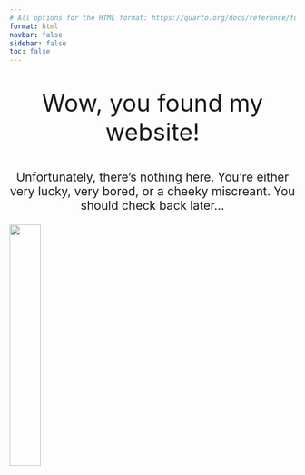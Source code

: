 ```yaml
---
# All options for the HTML format: https://quarto.org/docs/reference/formats/html.html
format: html
navbar: false
sidebar: false
toc: false
---
```


::: {.h1 style="text-align: center; font-size: 3em;"}
Wow, you found my website!
:::

::: {.p style="text-align: center; font-size: 1.5em;"}
Unfortunately, there's nothing here. You're either very lucky, very bored, or a cheeky miscreant. You should check back later...
:::

![](https://media2.giphy.com/media/v1.Y2lkPTc5MGI3NjExMnNud2Y0bGFkdDVpZXgzOTBiY2kwMmsxMHNhbmVoaW16bWdsM3Z3eCZlcD12MV9pbnRlcm5hbF9naWZfYnlfaWQmY3Q9Zw/gu9XBXiz60HlO5p9Nz/giphy.gif){fig-alt="Loading science....." fig-align="center" width="33%"}
